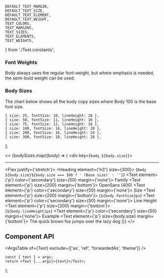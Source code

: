
    DEFAULT_TEXT_MARGIN,
    DEFAULT_TEXT_SIZE,
    DEFAULT_TEXT_ELEMENT,
    DEFAULT_TEXT_WEIGHT,
    TEXT_COLORS,
    TEXT_MARGINS,
    TEXT_SIZES,
    TEXT_ELEMENTS,
    TEXT_WEIGHTS,
} from './Text.constants';

<Meta component={Text} title="Components/Text" />

<Title>Text</Title>

### Font Weights

Body always uses the regular font-weight, but where emphasis is needed, the semi-bold weight can be used.

### Body Sizes

The chart below shows all the body copy sizes where Body 100 is the base font size.

    { size: 25, fontSize: 10, lineHeight: 16 },
    { size: 50, fontSize: 11, lineHeight: 16 },
    { size: 75, fontSize: 12, lineHeight: 16 },
    { size: 100, fontSize: 14, lineHeight: 20 },
    { size: 200, fontSize: 16, lineHeight: 24 },
    { size: 300, fontSize: 18, lineHeight: 28 },
];

<>
    {bodySizes.map((body) => (
        <div key={`body_${body.size}`}>
            <hr />
            <Flex justify={'stretch'}>
                <Flex row>
                    <Heading element={'h3'} size={300}>
                        {`Body ${body.size}${body.size === 100 ? ' (Base size)' : ''}`}
                    </Heading>
                </Flex>
                <Flex row>
                    <Flex flex={3}>
                        <Text element={'p'} color={'secondary'} size={50} margin={'none'}>
                            Family
                        </Text>
                        <Text element={'p'} size={200} margin={'bottom'}>
                            OpenSans (400)
                        </Text>
                    </Flex>
                    <Flex flex={2}>
                        <Text element={'p'} color={'secondary'} size={50} margin={'none'}>
                            Size
                        </Text>
                        <Text element={'p'} size={200} margin={'bottom'}>
                            {`${body.fontSize}px`}
                        </Text>
                    </Flex>
                    <Flex flex={2}>
                        <Text element={'p'} color={'secondary'} size={50} margin={'none'}>
                            Line Height
                        </Text>
                        <Text element={'p'} size={200} margin={'bottom'}>
                            {`${body.lineHeight}px`}
                        </Text>
                    </Flex>
                    <Flex flex={6}>
                        <Text element={'p'} color={'secondary'} size={50} margin={'none'}>
                            Example
                        </Text>
                        <Text element={'p'} size={body.size} margin={'bottom'}>
                            The quick brown fox jumps over the lazy dog
                        </Text>
                    </Flex>
                </Flex>
            </Flex>
        </div>
    ))}
</>

## Component API

<ArgsTable of={Text} exclude={['as', 'ref', 'forwardedAs', 'theme']} />

    const { text } = args;
    return <Text {...args}>{text}</Text>;
};

<Canvas hidden>
    <Story
        name="Default"
        args={{
            text: 'Lorem Ipsum Dolor',
            element: DEFAULT_TEXT_ELEMENT,
            size: DEFAULT_TEXT_SIZE,
            weight: DEFAULT_TEXT_WEIGHT,
            margin: DEFAULT_TEXT_MARGIN,
        }}
        argTypes={{
            size: { options: TEXT_SIZES, control: { type: 'select' } },
            element: { options: TEXT_ELEMENTS, control: { type: 'select' } },
            weight: { options: TEXT_WEIGHTS, control: { type: 'radio' } },
            margin: { options: TEXT_MARGINS, control: { type: 'radio' } },
            color: { options: TEXT_COLORS, control: { type: 'radio' } },
            inheritLineHeight: { control: { type: 'boolean' } },
            ...Utils.hideComponentProperties(['className']),
        }}
    >
        {Template.bind({})}
    </Story>
</Canvas>
